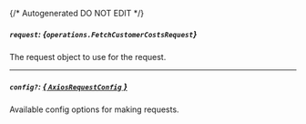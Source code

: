 {/* Autogenerated DO NOT EDIT  */}

##### `request`: *{`operations.FetchCustomerCostsRequest`}*
The request object to use for the request.
<Collapsible openLabel={Labels.showProperties} closeLabel={Labels.hideProperties}>
    <FetchCustomerCostsRequest/>
</Collapsible>

---
##### `config?`: [*{ `AxiosRequestConfig` }*](https://axios-http.com/docs/req_config)
Available config options for making requests.


